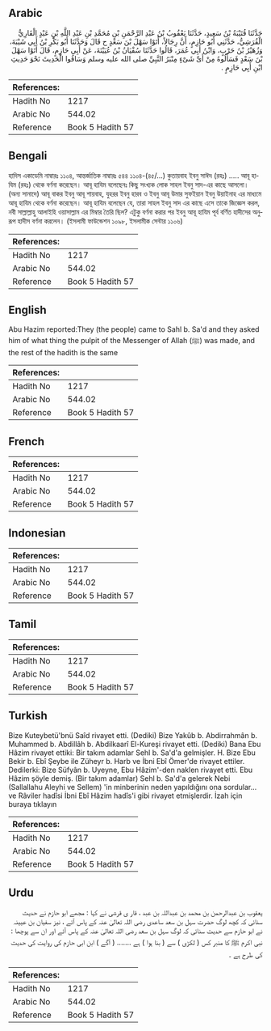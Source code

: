 ## Arabic


<div dir="rtl" lang="ar" style={{fontSize:'larger',backgroundColor:'#f8f9fa',padding:20}}>
حَدَّثَنَا قُتَيْبَةُ بْنُ سَعِيدٍ، حَدَّثَنَا يَعْقُوبُ بْنُ عَبْدِ الرَّحْمَنِ بْنِ مُحَمَّدِ بْنِ عَبْدِ اللَّهِ بْنِ عَبْدٍ الْقَارِيُّ الْقُرَشِيُّ، حَدَّثَنِي أَبُو حَازِمٍ، أَنَّ رِجَالاً، أَتَوْا سَهْلَ بْنَ سَعْدٍ ح قَالَ وَحَدَّثَنَا أَبُو بَكْرِ بْنُ أَبِي شَيْبَةَ، وَزُهَيْرُ بْنُ حَرْبٍ، وَابْنُ أَبِي عُمَرَ، قَالُوا حَدَّثَنَا سُفْيَانُ بْنُ عُيَيْنَةَ، عَنْ أَبِي حَازِمٍ، قَالَ أَتَوْا سَهْلَ بْنَ سَعْدٍ فَسَأَلُوهُ مِنْ أَىِّ شَىْءٍ مِنْبَرُ النَّبِيِّ صلى الله عليه وسلم وَسَاقُوا الْحَدِيثَ نَحْوَ حَدِيثِ ابْنِ أَبِي حَازِمٍ ‏.‏
</div>
<div style={{backgroundColor:'#f8f9fa',padding:20, marginBottom: 10}}><table> <thead> <tr> <th>References:</th> <th></th> </tr> </thead> <tbody><tr><td>Hadith No</td><td>1217</td></tr><tr><td>Arabic No</td><td>544.02</td></tr><tr><td>Reference</td><td>Book 5 Hadith 57</td></tr></tbody></table></div>

## Bengali


<div dir="ltr" lang="bn" style={{fontSize:'larger',backgroundColor:'#f8f9fa',padding:20}}>
হাদিস একাডেমি নাম্বারঃ ১১০৪, আন্তর্জাতিক নাম্বারঃ ৫৪৪ ১১০৪-(৪৫/...) কুতায়বাহ ইবনু সাঈদ (রহঃ) ..... আবূ হাযিম (রহঃ) থেকে বর্ণনা করেছেন। আবূ হাযিম বলেছেনঃ কিছু সংখ্যক লোক সাহল ইবনু সাদ-এর কাছে আসলো। (অন্য সানাদে) আবূ বাকর ইবনু আবূ শায়বাহ, যুহরর ইবনু হারব ও ইবনু আবূ উমার সুফইয়ান ইবনু উয়াইনাহ এর মাধ্যমে আবূ হাযিম থেকে বর্ণনা করেছেন। আবূ হাযিম বলেছেন যে, তারা সাহল ইবনু সাদ এর কাছে এসে তাকে জিজ্ঞেস করল, নবী সাল্লাল্লাহু আলাইহি ওয়াসাল্লাম এর মিম্বার তৈরি ছিল? এটুকু বর্ণনা করার পর ইবনু আবূ হাযিম পূর্ব বর্ণিত হাদীসের অনুরূপ হাদীস বর্ণনা করলেন। (ইসলামী ফাউন্ডেশন ১০৯৮, ইসলামীক সেন্টার ১১০৬)
</div>
<div style={{backgroundColor:'#f8f9fa',padding:20, marginBottom: 10}}><table> <thead> <tr> <th>References:</th> <th></th> </tr> </thead> <tbody><tr><td>Hadith No</td><td>1217</td></tr><tr><td>Arabic No</td><td>544.02</td></tr><tr><td>Reference</td><td>Book 5 Hadith 57</td></tr></tbody></table></div>

## English


<div dir="ltr" lang="en" style={{fontSize:'larger',backgroundColor:'#f8f9fa',padding:20}}>
Abu Hazim reported:They (the people) came to Sahl b. Sa'd and they asked him of what thing the pulpit of the Messenger of Allah (ﷺ) was made, and the rest of the hadith is the same
</div>
<div style={{backgroundColor:'#f8f9fa',padding:20, marginBottom: 10}}><table> <thead> <tr> <th>References:</th> <th></th> </tr> </thead> <tbody><tr><td>Hadith No</td><td>1217</td></tr><tr><td>Arabic No</td><td>544.02</td></tr><tr><td>Reference</td><td>Book 5 Hadith 57</td></tr></tbody></table></div>

## French


<div dir="ltr" lang="fr" style={{fontSize:'larger',backgroundColor:'#f8f9fa',padding:20}}>

</div>
<div style={{backgroundColor:'#f8f9fa',padding:20, marginBottom: 10}}><table> <thead> <tr> <th>References:</th> <th></th> </tr> </thead> <tbody><tr><td>Hadith No</td><td>1217</td></tr><tr><td>Arabic No</td><td>544.02</td></tr><tr><td>Reference</td><td>Book 5 Hadith 57</td></tr></tbody></table></div>

## Indonesian


<div dir="ltr" lang="id" style={{fontSize:'larger',backgroundColor:'#f8f9fa',padding:20}}>

</div>
<div style={{backgroundColor:'#f8f9fa',padding:20, marginBottom: 10}}><table> <thead> <tr> <th>References:</th> <th></th> </tr> </thead> <tbody><tr><td>Hadith No</td><td>1217</td></tr><tr><td>Arabic No</td><td>544.02</td></tr><tr><td>Reference</td><td>Book 5 Hadith 57</td></tr></tbody></table></div>

## Tamil


<div dir="ltr" lang="ta" style={{fontSize:'larger',backgroundColor:'#f8f9fa',padding:20}}>

</div>
<div style={{backgroundColor:'#f8f9fa',padding:20, marginBottom: 10}}><table> <thead> <tr> <th>References:</th> <th></th> </tr> </thead> <tbody><tr><td>Hadith No</td><td>1217</td></tr><tr><td>Arabic No</td><td>544.02</td></tr><tr><td>Reference</td><td>Book 5 Hadith 57</td></tr></tbody></table></div>

## Turkish


<div dir="ltr" lang="tr" style={{fontSize:'larger',backgroundColor:'#f8f9fa',padding:20}}>
Bize Kuteybetü'bnü Saîd rivayet etti. (Dediki) Bize Yakûb b. Abdirrahmân b. Muhammed b. Abdillâh b. Abdilkaarî El-Kureşi rivayet etti. (Dediki) Bana Ebu Hâzim rivayet ettiki: Bir takım adamlar Sehl b. Sa'd'a gelmişler. H. Bize Ebu Bekir b. Ebî Şeybe ile Züheyr b. Harb ve İbni Ebî Ömer'de rivayet ettiler. Dedilerki: Bize Süfyân b. Uyeyne, Ebu Hâzim'-den naklen rivayet etti. Ebu Hâzim şöyle demiş. (Bir takım adamlar) Sehl b. Sa'd'a gelerek Nebi (Sallallahu Aleyhi ve Sellem) 'in minberinin neden yapıldığını ona sordular... ve Râviler hadîsi İbni Ebî Hâzim hadîs'i gibi rivayet etmişlerdir. İzah için buraya tıklayın
</div>
<div style={{backgroundColor:'#f8f9fa',padding:20, marginBottom: 10}}><table> <thead> <tr> <th>References:</th> <th></th> </tr> </thead> <tbody><tr><td>Hadith No</td><td>1217</td></tr><tr><td>Arabic No</td><td>544.02</td></tr><tr><td>Reference</td><td>Book 5 Hadith 57</td></tr></tbody></table></div>

## Urdu


<div dir="rtl" lang="ur" style={{fontSize:'larger',backgroundColor:'#f8f9fa',padding:20}}>
یعقوب بن عبدالرحمن بن محمد بن عبداللہ بن عبد ، قار ی قرشی نے کہا : مجھے ابو حازم نے حدیث سنائی کہ کچھ لوگ حضرت سہل بن سعد ساعدی رضی اللہ تعالیٰ عنہ کے پاس آئے ، نیز سفیان بن عیینہ نے ابو حازم سے حدیث سنائی کہ لوگ سہل بن سعد رضی اللہ تعالیٰ عنہ کے پاس آئے اور ان سے پوچھا : نبی اکرم ﷺ کا منبر کس ( لکڑی ) سے ( بنا ہوا ) ہے ....... ( آگے ) ابن ابی حازم کی روایت کی حدیث کی طرح ہے ۔
</div>
<div style={{backgroundColor:'#f8f9fa',padding:20, marginBottom: 10}}><table> <thead> <tr> <th>References:</th> <th></th> </tr> </thead> <tbody><tr><td>Hadith No</td><td>1217</td></tr><tr><td>Arabic No</td><td>544.02</td></tr><tr><td>Reference</td><td>Book 5 Hadith 57</td></tr></tbody></table></div>